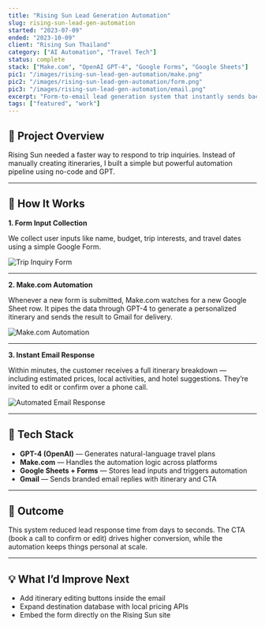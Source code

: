 ---
title: "Rising Sun Lead Generation Automation"
slug: rising-sun-lead-gen-automation
started: "2023-07-09"
ended: "2023-10-09"
client: "Rising Sun Thailand"
category: ["AI Automation", "Travel Tech"]
status: complete
stack: ["Make.com", "OpenAI GPT-4", "Google Forms", "Google Sheets"]
pic1: "/images/rising-sun-lead-gen-automation/make.png"
pic2: "/images/rising-sun-lead-gen-automation/form.png"
pic3: "/images/rising-sun-lead-gen-automation/email.png"
excerpt: "Form-to-email lead generation system that instantly sends back a GPT-generated Thailand itinerary."
tags: ["featured", "work"]
---

## 🧭 Project Overview

Rising Sun needed a faster way to respond to trip inquiries. Instead of manually creating itineraries, I built a simple but powerful automation pipeline using no-code and GPT.

---

## 🧰 How It Works

**1. Form Input Collection**

We collect user inputs like name, budget, trip interests, and travel dates using a simple Google Form.

<img
  src="/images/rising-sun-lead-gen-automation/form.png"
  alt="Trip Inquiry Form"
/>

---

**2. Make.com Automation**

Whenever a new form is submitted, Make.com watches for a new Google Sheet row. It pipes the data through GPT-4 to generate a personalized itinerary and sends the result to Gmail for delivery.

<img
  src="/images/rising-sun-lead-gen-automation/make.png"
  alt="Make.com Automation"
/>

---

**3. Instant Email Response**

Within minutes, the customer receives a full itinerary breakdown — including estimated prices, local activities, and hotel suggestions. They’re invited to edit or confirm over a phone call.

<img
  src="/images/rising-sun-lead-gen-automation/email.png"
  alt="Automated Email Response"
/>

---

## 🤖 Tech Stack

- **GPT-4 (OpenAI)** — Generates natural-language travel plans
- **Make.com** — Handles the automation logic across platforms
- **Google Sheets + Forms** — Stores lead inputs and triggers automation
- **Gmail** — Sends branded email replies with itinerary and CTA

---

## 🧠 Outcome

This system reduced lead response time from days to seconds. The CTA (book a call to confirm or edit) drives higher conversion, while the automation keeps things personal at scale.

---

## 💡 What I’d Improve Next

- Add itinerary editing buttons inside the email
- Expand destination database with local pricing APIs
- Embed the form directly on the Rising Sun site
